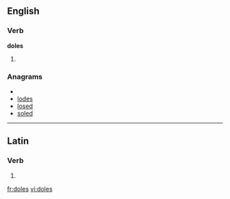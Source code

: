 ==English==

===Verb===
'''doles'''

# {{third-person singular of|[[dole]]}}

===Anagrams===
* {{alphagram|[[Delos#English|Delos]]}}
* [[lodes#English|lodes]]
* [[losed#English|losed]]
* [[soled#English|soled]]

----

==Latin==

===Verb===
{{la-verb-form|dolēs}}

# {{conjugation of|doleo|doleō|2|s|pres|act|ind|lang=la}}

[[fr:doles]]
[[vi:doles]]